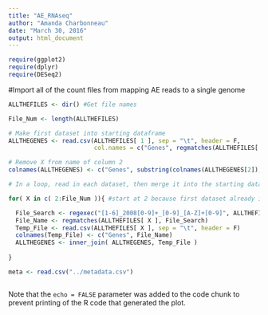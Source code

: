```yaml
---
title: "AE_RNAseq"
author: "Amanda Charbonneau"
date: "March 30, 2016"
output: html_document
---
```



```r
require(ggplot2)
require(dplyr)
require(DESeq2)
```
#Import all of the count files from mapping AE reads to a single genome

```r
ALLTHEFILES <- dir() #Get file names

File_Num <- length(ALLTHEFILES) 

# Make first dataset into starting dataframe
ALLTHEGENES <- read.csv(ALLTHEFILES[ 1 ], sep = "\t", header = F, 
                        col.names = c("Genes", regmatches(ALLTHEFILES[ 1 ], regexec("[1-6]_2008[0-9]+_[0-9]_[A-Z]+[0-9]", ALLTHEFILES[ 1 ]))))

# Remove X from name of column 2
colnames(ALLTHEGENES) <- c("Genes", substring(colnames(ALLTHEGENES[2]),2))

# In a loop, read in each dataset, then merge it into the starting dataframe

for( X in c( 2:File_Num )){ #start at 2 because first dataset already in

  File_Search <- regexec("[1-6]_2008[0-9]+_[0-9]_[A-Z]+[0-9]", ALLTHEFILES[ X ])
  File_Name <- regmatches(ALLTHEFILES[ X ], File_Search)
  Temp_File <- read.csv(ALLTHEFILES[ X ], sep = "\t", header = F)
  colnames(Temp_File) <- c("Genes", File_Name)
  ALLTHEGENES <- inner_join( ALLTHEGENES, Temp_File )
  
}

meta <- read.csv("../metadata.csv")

```



```r




```

Note that the `echo = FALSE` parameter was added to the code chunk to prevent printing of the R code that generated the plot.
